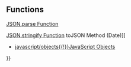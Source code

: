 {{Page_Title}}
{{Flags}}
{{Summary_Section|An intrinsic object that provides functions to convert JavaScript values to and from the JavaScript Object Notation (JSON) format. The JSON.stringify function serializes a JavaScript value to JSON text. The JSON.parse function deserializes JSON text to produce a JavaScript value.

}}
{{JS_Syntax|Formats={{JS_Syntax_Format
|Format= JSON.[method]}}
|Values={{JS_Syntax_Parameter
|Name=Method
|Required=Required
|Description=Name of one of the methods of the JSON object.}}
}}
{{Remarks_Section
|Remarks=You cannot create a JSON object by using the new operator. An error occurs if you try to do this. However, you can override or modify the JSON object.

The scripting engine creates the JSON object when the engine is loaded. Its methods are available to your script at all times.

To use the intrinsic JSON object, make sure that you do not override it with another JSON object that is defined in your script. You may need to modify existing script statements that detect the presence of a JSON object because those statements will evaluate differently. This is demonstrated in the following example.

 if (!this.JSON) {
     // JSON object does not exist.
     }
In the previous example, <code>!this.JSON</code> evaluates to false in Internet Explorer 8 standards mode, Internet Explorer 9 standards mode, Internet Explorer 10 standards mode, and win8_appname_long apps. Therefore, the code inside the if statement does not execute.
}}
==Functions==
[[javascript/JSON/parse|JSON.parse Function]]

[[javascript/JSON/stringify|JSON.stringify Function]]
{{See_Also_Section
|Manual_links=* [[javascript/Date/toJSON{{!}}toJSON Method (Date)]]
* [[javascript/objects{{!}}JavaScript Objects]]
}}
{{Topics | JS Basic}}

{{External_Attribution
|Is_CC-BY-SA=No
|Sources=MSDN
|MDN_link=
|MSDN_link=http://msdn.microsoft.com/en-us/library/ie/cc836458(v=vs.94).aspx
|HTML5Rocks_link=
}}
